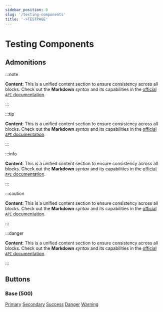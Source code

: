```yaml
---
sidebar_position: 0
slug: '/testing-components'
title: '->TESTPAGE'
---
```


# Testing Components

## Admonitions

:::note

**Content**: This is a unified content section to ensure consistency across all blocks. Check out the **Markdown** _syntax_ and its capabilities in the [official `API` documentation](#).

:::

:::tip

**Content**: This is a unified content section to ensure consistency across all blocks. Check out the **Markdown** _syntax_ and its capabilities in the [official `API` documentation](#).

:::

:::info

**Content**: This is a unified content section to ensure consistency across all blocks. Check out the **Markdown** _syntax_ and its capabilities in the [official `API` documentation](#).

:::

:::caution

**Content**: This is a unified content section to ensure consistency across all blocks. Check out the **Markdown** _syntax_ and its capabilities in the [official `API` documentation](#).

:::

:::danger

**Content**: This is a unified content section to ensure consistency across all blocks. Check out the **Markdown** _syntax_ and its capabilities in the [official `API` documentation](#).

:::


## Buttons

<div className="testing-buttons" style={{display: "flex", flexDirection:"column", width:200 }}>
  <h3>Base (500)</h3>
<a href="#" className="button button--primary">Primary</a>
<a href="#" className="button button--secondary">Secondary</a>
<a href="#" className="button button--success">Success</a>
<a href="#" className="button button--danger">Danger</a>
<a href="#" className="button button--warning">Warning</a>
</div>



